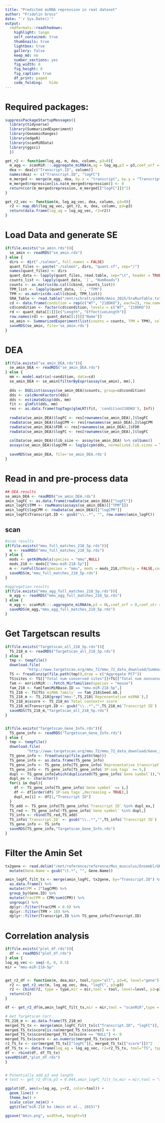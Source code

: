 ```yaml
---
title: "Predicted miRNA repression in real dataset"
author: "Fridolin Gross"
date: "`r Sys.Date()`"
output:
  rmdformats::readthedown:
    highlight: tango
    self_contained: true
    thumbnails: true
    lightbox: true
    gallery: false
    keep_md: no
    number_sections: yes
    fig_width: 8
    fig_height: 8
    fig_caption: true
    df_print: paged
    code_folding:	hide
---
```


# Required packages:
```r
suppressPackageStartupMessages({
  library(tidyverse)
  library(SummarizedExperiment)
  library(GenomicRanges)
  library(edgeR)
  library(scanMiRData)
  library(ggsci)
  })

```



```r
get_r2 <- function(log_ag, m, dea, column, p3=0){
  m_agg <- scanMiR:::.aggregate_miRNA(m,ag = log_ag,p3 = p3,coef_orf = 0,coef_utr = 0)
  dea <- dea[c("Transcript.ID", column)]
  names(dea) <- c("Transcript.ID", "logFC")
  m_merged <- merge(m_agg, dea, by.x = "transcript", by.y = "Transcript.ID", all.y=TRUE)
  m_merged$repression[is.na(m_merged$repression)] <- 0
  return(cor(m_merged$repression, m_merged[["logFC"]])^2)
}

get_r2_vec <- function(m, log_ag_vec, dea, column, p3=0){
  r2 <- map_dbl(log_ag_vec, get_r2, m, dea, column, p3=p3)
  return(data.frame(log_ag = log_ag_vec, r2=r2))
}
```



# Load Data and generate SE
```r
if(file.exists("se_amin.rds")){
  se_amin <- readRDS("se_amin.rds")
} else {
  dirs <- dir("./salmon", full.names = FALSE)
  quant_files <- paste("./salmon", dirs, "quant.sf", sep="/")
  names(quant_files) <- dirs
  quant_data <- lapply(quant_files, read.table, sep="\t", header = TRUE)
  counts_list <- lapply(quant_data, `[`, "NumReads")
  counts <- as.matrix(do.call(cbind, counts_list))
  TPM_list <- lapply(quant_data, `[`, "TPM")
  TPM <- as.matrix(do.call(cbind, TPM_list))
  SRA_Table <- read.table("/mnt/schratt/p1006/Amin_2015/SraRunTable.txt", sep=",", header=TRUE)
  cd <- data.frame(condition = rep(c("WT", "218DKO"), each=2), row.names = dirs)
  cd$condition <- factor(cd$condition, levels = c("WT", "218DKO"))
  rd <- quant_data[[1]][c("Length", "EffectiveLength")]
  row.names(rd) <- quant_data[[1]][["Name"]]
  se_amin <- SummarizedExperiment(list(counts = counts, TPM = TPM), colData=cd, rowData = rd)
  saveRDS(se_amin, file='se_amin.rds')
}
```

# DEA
```r
if(file.exists("se_amin_DEA.rds")){
  se_amin_DEA <- readRDS("se_amin_DEA.rds")
} else {
  mm <- model.matrix(~condition, data=cd)
  se_amin_DEA <- se_amin[filterByExpr(assay(se_amin), mm),]
  
  dds <- DGEList(assays(se_amin_DEA)$counts, group=cd$condition)
  dds <- calcNormFactors(dds)
  dds <- estimateDisp(dds, mm)
  fit <- glmFit(dds, mm)
  res <- as.data.frame(topTags(glmLRT(fit, 'condition218DKO'), Inf))
  
  rowData(se_amin_DEA)$logFC <- res[rownames(se_amin_DEA),]$logFC
  rowData(se_amin_DEA)$logCPM <- res[rownames(se_amin_DEA),]$logCPM
  rowData(se_amin_DEA)$FDR <- res[rownames(se_amin_DEA),]$FDR
  rowData(se_amin_DEA)$logFC <- res[rownames(se_amin_DEA),]$logFC
  
  colData(se_amin_DEA)$lib_size <- assay(se_amin_DEA) %>% colSums()
  assays(se_amin_DEA)$logCPM <- log1p(cpm(dds, normalized.lib.sizes = T))
  
  saveRDS(se_amin_DEA, file='se_amin_DEA.rds')
}
```


# Read in and pre-process data
```r
## DEA results
se_amin_DEA <- readRDS("se_amin_DEA.rds")
amin_logFC <- as.data.frame(rowData(se_amin_DEA)["logFC"])
amin_logFC$TPM <- rowMeans(assays(se_amin_DEA)[["TPM"]])
amin_logFC$logCPM <- rowData(se_amin_DEA)[["logCPM"]]
amin_logFC$Transcript.ID <- gsub("\\..*", "", row.names(amin_logFC))
```

## scan
```r
#scan results
if(file.exists("mmu_full_matches_218_5p.rds")){
  m <- readRDS("mmu_full_matches_218_5p.rds")
} else {
  mods <- getKdModels(species = "mmu",NULL)
  mods_218 <- mods[["mmu-miR-218-5p"]]
  m <- runFullScan(species = "mmu", mods = mods_218,UTRonly = FALSE,cores = 12,maxLogKd = c(-0.3,-0.3),save.path = FALSE)
  saveRDS(m,"mmu_full_matches_218_5p.rds")
}

#aggregation results
if(file.exists("mmu_agg_full_matches_218_5p.rds")){
  m_agg <- readRDS("mmu_agg_full_matches_218_5p.rds")
} else {
  m_agg <- scanMiR:::.aggregate_miRNA(m,p3 = 0L,coef_orf = 0,coef_utr = 0)
  saveRDS(m_agg,"mmu_agg_full_matches_218_5p.rds")
}
```

# Get Targetscan results
```r
if(file.exists("Targetscan_all_218_5p.rds")){
  TS_218_m <- readRDS("Targetscan_all_218_5p.rds")
} else {
  tmp <- tempfile()
  download.file(
          "http://www.targetscan.org/mmu_72/mmu_72_data_download/Summary_Counts.all_predictions.txt.zip", tmp)
  TS <- fread(unzip(file.path(tmp)),drop = c("Aggregate PCT"))
  TS$sites <- TS[["Total num conserved sites"]]+TS[["Total num nonconserved sites"]]
  fam <- enrichMiR:::.fetch_Mirfamilies(species = "mouse")
  fam_218 <- fam[fam$MiRBase.ID == "mmu-miR-218-5p",]
  TS_218 <- TS[TS$`miRNA family` == fam_218$Seed.m8,]
  TS_218_m <- TS_218[grep("mmu-",TS_218$`Representative miRNA`),]
  TS_218_m$score <- TS_218_m$`Total context++ score`
  TS_218_m$Transcript.ID <- gsub("\\..*","",TS_218_m$`Transcript ID`)
  saveRDS(TS_218_m,"Targetscan_all_218_5p.rds")
}


if(file.exists("Targetscan_Gene_Info.rds")){
  TS_gene_info <- readRDS("Targetscan_Gene_Info.rds")
} else {
  tmp <- tempfile()
  download.file(
          "http://www.targetscan.org/mmu_72/mmu_72_data_download/Gene_info.txt.zip", tmp)
  TS_gene_info <- fread(unzip(file.path(tmp)))
  TS_gene_info <- as.data.frame(TS_gene_info)
  TS_gene_info <- TS_gene_info[TS_gene_info$`Representative transcript?` == "1",]
  TS_gene_info <- TS_gene_info[TS_gene_info$`3P-seq tags` >= 5,]
  dupl <- TS_gene_info[which(duplicated(TS_gene_info$`Gene symbol`)),"Gene symbol"]
  dupl_ex <- character()
  for(i in dupl){
    df <- TS_gene_info[TS_gene_info$`Gene symbol` == i,]
    df <- df[order(df$`3P-seq tags`,decreasing = TRUE),]
    dupl_ex[i] <- df[1,"Transcript ID"]
  }
  TS_add <- TS_gene_info[TS_gene_info$`Transcript ID` %in% dupl_ex,]
  TS_red <- TS_gene_info[!TS_gene_info$`Gene symbol` %in% dupl,]
  TS_info <- rbind(TS_red,TS_add)
  TS_info$`Transcript.ID` <- gsub("\\..*","",TS_info$`Transcript ID`)
  TS_gene_info <- TS_info
  saveRDS(TS_gene_info,"Targetscan_Gene_Info.rds")
}
```




# Filter the Amin Set
```r
tx2gene <- read.delim("/mnt/reference/reference/Mus_musculus/Ensembl/GRCm38/Annotation/Release_99-2020-10-proteinCoding/tx2gene", col.names = c("Transcript.ID", "Gene.ID", "Gene.Name"), header = FALSE, sep='|') %>%
  mutate(Gene.Name = gsub("\t.*", "", Gene.Name))

amin_logFC_filt_tx <- merge(amin_logFC, tx2gene, by="Transcript.ID") %>%
  as.data.frame() %>%
  mutate(CPM = 2^logCPM) %>%
  group_by(Gene.ID) %>%
  mutate(fracCPM = CPM/sum(CPM)) %>%
  ungroup() %>%
  dplyr::filter(fracCPM > 0.9) %>%
  dplyr::filter(TPM > 10) %>%
  dplyr::filter(Transcript.ID %in% TS_gene_info$Transcript.ID)


```


# Correlation analysis
```r
if(file.exists("plot_df.rds")){
  df <- readRDS("plot_df.rds")
} else {
log_ag_vec <- seq(-8, 0, 0.5)
mir = "mmu-miR-218-5p"


get_r2_df <- function(m, dea,mir, tool,type="all", p3=0, level="gene") {
  r2 <- get_r2_vec(m, log_ag_vec, dea, "logFC", p3=p3)
  r2 <- cbind(r2, type = type,mir = mir,tool = tool, level=level, p3=p3)
  return(r2)
}

df <- get_r2_df(m,amin_logFC_filt_tx,mir = mir,tool = "scanMiR",type = "tx_filter", level = "transcript")

# Get Targetscan Corr.
TS_218_m <- as.data.frame(TS_218_m)
merged_TS_tx <- merge(amin_logFC_filt_tx[c("Transcript.ID", "logFC")], TS_218_m[c("Transcript.ID", "score")], by="Transcript.ID", all.x = TRUE)
merged_TS_tx$score[is.na(merged_TS_tx$score)] <- 0
merged_TS_tx$score[merged_TS_tx$score == "NULL"] <- 0
merged_TS_tx$score <- as.numeric(merged_TS_tx$score)
r2_TS_tx <- cor(merged_TS_tx[["logFC"]], merged_TS_tx[["score"]])^2
df_TS_tx <- data.frame(log_ag = log_ag_vec, r2=r2_TS_tx, tool="TS", type = "tx_filter", level = "transcript", p3=0,mir = mir)
df <- rbind(df, df_TS_tx)
saveRDS(df,"plot_df.rds")
}


# Potentially add p3 and length
# test <- get_r2_df(m,p3 = 0.044,amin_logFC_filt_tx,mir = mir,tool = "scanMiR",type = "tx_filter", level = "transcript")
```

```r
ggplot(df, aes(x=log_ag, y=r2, color=tool)) +
  geom_line() +
  theme_bw() + 
  scale_color_nejm() +
  ggtitle("miR-218 ko (Amin et al., 2015)")

ggsave("Amin.png", width=6, height=5)
```

